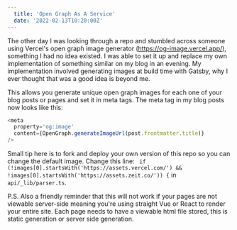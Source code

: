 ```yaml
---
  title: 'Open Graph As A Service'
  date: '2022-02-13T10:20:00Z'
---
```


The other day I was looking through a repo and stumbled across someone using
Vercel's open graph image generator (https://og-image.vercel.app/), something I
had no idea existed. I was able to set it up and replace my own implementation
of something similar on my blog in an evening. My implementation involved
generating images at build time with Gatsby, why I ever thought that was a good
idea is beyond me.

This allows you generate unique open graph images for each one of your blog
posts or pages and set it in meta tags. The meta tag in my blog posts now looks
like this:

```ts
<meta
  property='og:image'
  content={OpenGraph.generateImageUrl(post.frontmatter.title)}
/>
```

Small tip here is to fork and deploy your own version of this repo so you can
change the default image. Change this line:
` if (!images[0].startsWith('https://assets.vercel.com/') && !images[0].startsWith('https://assets.zeit.co/')) {`
in `api/_lib/parser.ts`.

P.S. Also a friendly reminder that this will not work if your pages are not
viewable server-side meaning you're using straight Vue or React to render your
entire site. Each page needs to have a viewable html file stored, this is static
generation or server side generation.
